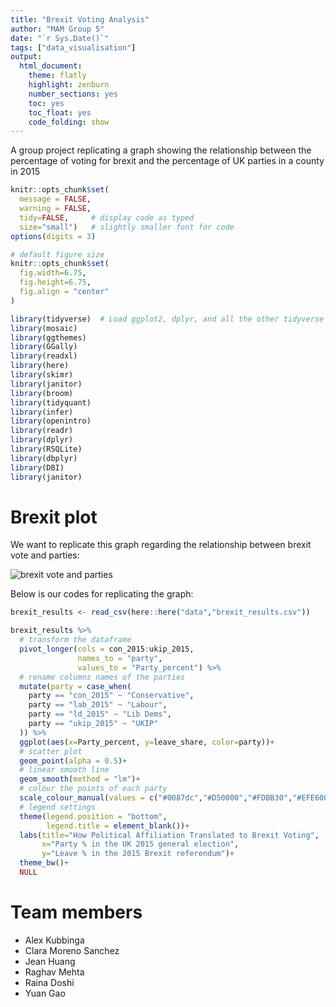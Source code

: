 ```yaml
---
title: "Brexit Voting Analysis"
author: "MAM Group 5"
date: "`r Sys.Date()`"
tags: ["data_visualisation"]
output:
  html_document:
    theme: flatly
    highlight: zenburn
    number_sections: yes
    toc: yes
    toc_float: yes
    code_folding: show
---
```


A group  project replicating a graph showing the relationship between the percentage of voting for brexit and the percentage of UK parties in a county in 2015

<!--more--> 

```r
knitr::opts_chunk$set(
  message = FALSE, 
  warning = FALSE, 
  tidy=FALSE,     # display code as typed
  size="small")   # slightly smaller font for code
options(digits = 3)

# default figure size
knitr::opts_chunk$set(
  fig.width=6.75, 
  fig.height=6.75,
  fig.align = "center"
)
```

```r
library(tidyverse)  # Load ggplot2, dplyr, and all the other tidyverse packages
library(mosaic)
library(ggthemes)
library(GGally)
library(readxl)
library(here)
library(skimr)
library(janitor)
library(broom)
library(tidyquant)
library(infer)
library(openintro)
library(readr)
library(dplyr)
library(RSQLite)
library(dbplyr)
library(DBI)
library(janitor)

```

# Brexit plot

We want to replicate this graph regarding the relationship between brexit vote and parties: 

![](/images/brexit.png "brexit vote and parties")

Below is our codes for replicating the graph:

```r
brexit_results <- read_csv(here::here("data","brexit_results.csv"))

brexit_results %>% 
  # transform the dataframe
  pivot_longer(cols = con_2015:ukip_2015,
               names_to = "party",
               values_to = "Party_percent") %>%
  # rename columns names of the parties
  mutate(party = case_when(
    party == "con_2015" ~ "Conservative",
    party == "lab_2015" ~ "Labour",
    party == "ld_2015" ~ "Lib Dems",
    party == "ukip_2015" ~ "UKIP"
  )) %>% 
  ggplot(aes(x=Party_percent, y=leave_share, color=party))+
  # scatter plot
  geom_point(alpha = 0.5)+
  # linear smooth line
  geom_smooth(method = "lm")+
  # colour the points of each party
  scale_colour_manual(values = c("#0087dc","#D50000","#FDBB30","#EFE600"))+
  # legend settings
  theme(legend.position = "bottom",
        legend.title = element_blank())+
  labs(title="How Political Affiliation Translated to Brexit Voting",
       x="Party % in the UK 2015 general election",
       y="Leave % in the 2015 Brexit referendum")+
  theme_bw()+
  NULL

```

# Team members

- Alex Kubbinga
- Clara Moreno Sanchez
- Jean Huang
- Raghav Mehta
- Raina Doshi
- Yuan Gao